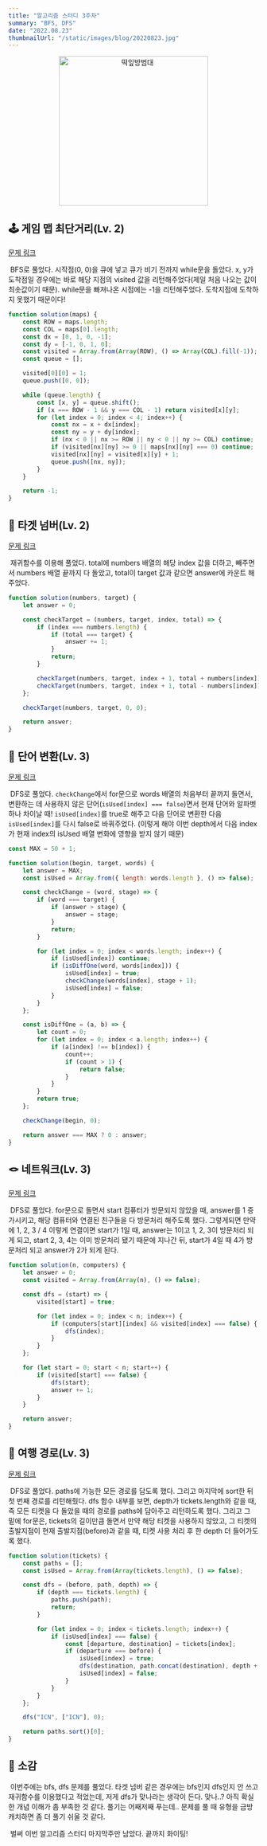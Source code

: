 ```yaml
---
title: "알고리즘 스터디 3주차"
summary: "BFS, DFS"
date: "2022.08.23"
thumbnailUrl: "/static/images/blog/20220823.jpg"
---
```


<div align="center">
	<img src="/static/images/blog/20220823.jpg" width="300px" alt="떡잎방범대" />
</div>

## 🕹 게임 맵 최단거리(Lv. 2)

[문제 링크](https://school.programmers.co.kr/learn/courses/30/lessons/1844)

&nbsp;BFS로 풀었다. 시작점(0, 0)을 큐에 넣고 큐가 비기 전까지 while문을 돌았다. x, y가 도착점일 경우에는 바로 해당 지점의 visited 값을 리턴해주었다(제일 처음 나오는 값이 최솟값이기 때문). while문을 빠져나온 시점에는 -1을 리턴해주었다. 도착지점에 도착하지 못했기 때문이다!

```javascript
function solution(maps) {
	const ROW = maps.length;
	const COL = maps[0].length;
	const dx = [0, 1, 0, -1];
	const dy = [-1, 0, 1, 0];
	const visited = Array.from(Array(ROW), () => Array(COL).fill(-1));
	const queue = [];

	visited[0][0] = 1;
	queue.push([0, 0]);

	while (queue.length) {
		const [x, y] = queue.shift();
		if (x === ROW - 1 && y === COL - 1) return visited[x][y];
		for (let index = 0; index < 4; index++) {
			const nx = x + dx[index];
			const ny = y + dy[index];
			if (nx < 0 || nx >= ROW || ny < 0 || ny >= COL) continue;
			if (visited[nx][ny] >= 0 || maps[nx][ny] === 0) continue;
			visited[nx][ny] = visited[x][y] + 1;
			queue.push([nx, ny]);
		}
	}

	return -1;
}
```

## 🔫 타겟 넘버(Lv. 2)

[문제 링크](https://school.programmers.co.kr/learn/courses/30/lessons/43165)

&nbsp;재귀함수를 이용해 풀었다. total에 numbers 배열의 해당 index 값을 더하고, 빼주면서 numbers 배열 끝까지 다 돌았고, total이 target 값과 같으면 answer에 카운트 해주었다.

```javascript
function solution(numbers, target) {
	let answer = 0;

	const checkTarget = (numbers, target, index, total) => {
		if (index === numbers.length) {
			if (total === target) {
				answer += 1;
			}
			return;
		}

		checkTarget(numbers, target, index + 1, total + numbers[index]);
		checkTarget(numbers, target, index + 1, total - numbers[index]);
	};

	checkTarget(numbers, target, 0, 0);

	return answer;
}
```

## 🧙 단어 변환(Lv. 3)

[문제 링크](https://school.programmers.co.kr/learn/courses/30/lessons/43163)

&nbsp;DFS로 풀었다. `checkChange`에서 for문으로 words 배열의 처음부터 끝까지 돌면서, 변환하는 데 사용하지 않은 단어(`isUsed[index] === false`)면서 현재 단어와 알파벳 하나 차이날 때! `isUsed[index]`를 true로 해주고 다음 단어로 변환한 다음 `isUsed[index]`를 다시 false로 바꿔주었다. (이렇게 해야 이번 depth에서 다음 index가 현재 index의 isUsed 배열 변화에 영향을 받지 않기 때문)

```javascript
const MAX = 50 + 1;

function solution(begin, target, words) {
	let answer = MAX;
	const isUsed = Array.from({ length: words.length }, () => false);

	const checkChange = (word, stage) => {
		if (word === target) {
			if (answer > stage) {
				answer = stage;
			}
			return;
		}

		for (let index = 0; index < words.length; index++) {
			if (isUsed[index]) continue;
			if (isDiffOne(word, words[index])) {
				isUsed[index] = true;
				checkChange(words[index], stage + 1);
				isUsed[index] = false;
			}
		}
	};

	const isDiffOne = (a, b) => {
		let count = 0;
		for (let index = 0; index < a.length; index++) {
			if (a[index] !== b[index]) {
				count++;
				if (count > 1) {
					return false;
				}
			}
		}
		return true;
	};

	checkChange(begin, 0);

	return answer === MAX ? 0 : answer;
}
```

## 🪢 네트워크(Lv. 3)

[문제 링크](https://school.programmers.co.kr/learn/courses/30/lessons/43162)

&nbsp;DFS로 풀었다. for문으로 돌면서 start 컴퓨터가 방문되지 않았을 때, answer를 1 증가시키고, 해당 컴퓨터와 연결된 친구들을 다 방문처리 해주도록 했다. 그렇게되면 만약에 1, 2, 3 / 4 이렇게 연결이면 start가 1일 때, answer는 1이고 1, 2, 3이 방문처리 되게 되고, start 2, 3, 4는 이미 방문처리 됐기 때문에 지나간 뒤, start가 4일 때 4가 방문처리 되고 answer가 2가 되게 된다.

```javascript
function solution(n, computers) {
	let answer = 0;
	const visited = Array.from(Array(n), () => false);

	const dfs = (start) => {
		visited[start] = true;

		for (let index = 0; index < n; index++) {
			if (computers[start][index] && visited[index] === false) {
				dfs(index);
			}
		}
	};

	for (let start = 0; start < n; start++) {
		if (visited[start] === false) {
			dfs(start);
			answer += 1;
		}
	}

	return answer;
}
```

## 🚄 여행 경로(Lv. 3)

[문제 링크](https://school.programmers.co.kr/learn/courses/30/lessons/43164)

&nbsp;DFS로 풀었다. paths에 가능한 모든 경로를 담도록 했다. 그리고 마지막에 sort한 뒤 첫 번째 경로를 리턴해줬다. dfs 함수 내부를 보면, depth가 tickets.length와 같을 때, 즉 모든 티켓을 다 돌았을 때의 경로를 paths에 담아주고 리턴하도록 했다. 그리고 그 밑에 for문은, tickets의 길이만큼 돌면서 만약 해당 티켓을 사용하지 않았고, 그 티켓의 출발지점이 현재 출발지점(before)과 같을 때, 티켓 사용 처리 후 한 depth 더 들어가도록 했다.

```javascript
function solution(tickets) {
	const paths = [];
	const isUsed = Array.from(Array(tickets.length), () => false);

	const dfs = (before, path, depth) => {
		if (depth === tickets.length) {
			paths.push(path);
			return;
		}

		for (let index = 0; index < tickets.length; index++) {
			if (isUsed[index] === false) {
				const [departure, destination] = tickets[index];
				if (departure === before) {
					isUsed[index] = true;
					dfs(destination, path.concat(destination), depth + 1);
					isUsed[index] = false;
				}
			}
		}
	};

	dfs("ICN", ["ICN"], 0);

	return paths.sort()[0];
}
```

## 🍒 소감

&nbsp;이번주에는 bfs, dfs 문제를 풀었다. 타겟 넘버 같은 경우에는 bfs인지 dfs인지 안 쓰고 재귀함수를 이용했다고 적었는데, 저게 dfs가 맞나라는 생각이 든다. 맞나..? 아직 확실한 개념 이해가 좀 부족한 것 같다. 풀기는 어째저째 푸는데.. 문제를 풀 때 유형을 금방 캐치하면 좀 더 풀기 쉬울 것 같다.

&nbsp;벌써 이번 알고리즘 스터디 마지막주만 남았다. 끝까지 화이팅!
